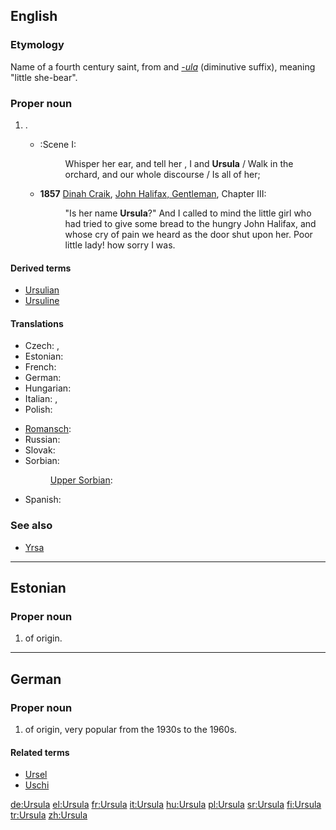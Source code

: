 {{also|Uršula|Úrsula}}
==English==
{{wikipedia}}

===Etymology===
Name of a fourth century saint, from {{etyl|la}} {{term|ursa||female bear|lang=la}} and ''[[-ula]]'' (diminutive suffix), meaning "little she-bear".

===Proper noun===
{{en-proper noun}}

# {{given name|female|from=Latin}}.
#* {{RQ:Shakespeare Ado|III}}:Scene I:
#*: Whisper her ear, and tell her , I and '''Ursula''' / Walk in the orchard, and our whole discourse / Is all of her; 
#* '''1857''' [[w:Dinah Craik|Dinah Craik]], [[s:John Halifax, Gentleman/Chapter III|John Halifax, Gentleman]], Chapter III:
#*: "Is her name '''Ursula'''?" And I called to mind the little girl who had tried to give some bread to the hungry John Halifax, and whose cry of pain we heard as the door shut upon her. Poor little lady! how sorry I was.

====Derived terms====
* [[Ursulian]]
* [[Ursuline]]

====Translations====
{{trans-top|female given name}}
* Czech: {{t-|cs|Uršula}}, {{t+|cs|Voršila|f}}
* Estonian: {{t-|et|Ursula}}
* French: {{t+|fr|Ursule|f}}
* German: {{t+|de|Ursula}}
* Hungarian: {{t+|hu|Orsolya}}
* Italian: {{t+|it|Orsola}}, {{t+|it|Ursula}}
* Polish: {{t+|pl|Urszula}}
{{trans-mid}}
* [[Romansch]]: {{t-|rm|Uorschla|f}}
* Russian: {{t-|ru|Урсула|m|tr=Ursúla}}
* Slovak: {{t-|sk|Uršuľa|f}}
* Sorbian:
*: [[Upper Sorbian]]: {{t+|hsb|Wórša|f}}
* Spanish: {{t-|es|Úrsula}}
{{trans-bottom}}

===See also===
* [[Yrsa]]

----

==Estonian==

===Proper noun===
{{head|et|proper noun}}

# {{given name|female|lang=et}} of {{etyl|la|et}} origin.

----

==German==

===Proper noun===
{{head|de|proper noun}}

# {{given name|female|lang=de}} of {{etyl|la|de}} origin, very popular from the 1930s to the 1960s.

====Related terms====
* [[Ursel]]
* [[Uschi]]

[[de:Ursula]]
[[el:Ursula]]
[[fr:Ursula]]
[[it:Ursula]]
[[hu:Ursula]]
[[pl:Ursula]]
[[sr:Ursula]]
[[fi:Ursula]]
[[tr:Ursula]]
[[zh:Ursula]]